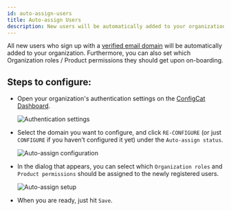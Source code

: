 ```yaml
---
id: auto-assign-users
title: Auto-assign Users
description: New users will be automatically added to your organization if you have a verified domain. Here is how to set it up.
---
```


All new users who sign up with a [verified email domain](domain-verification.mdx) will be automatically added to your organization.
Furthermore, you can also set which Organization roles / Product permissions they should get upon on-boarding.

## Steps to configure:

- Open your organization's authentication settings on the <a href="https://app.configcat.com/organization/authentication" target="_blank">ConfigCat Dashboard</a>.

  <img className="saml-tutorial-img zoomable zoomable" src="/docs/assets/saml/dashboard/authentication.png" alt="Authentication settings" />

- Select the domain you want to configure, and click `RE-CONFIGURE` (or just `CONFIGURE` if you haven’t configured it yet) under the `Auto-assign status`.

  <img className="saml-tutorial-img zoomable zoomable" src="/docs/assets/saml/dashboard/auto_assign_config_new.png" alt="Auto-assign configuration" />

- In the dialog that appears, you can select which `Organization roles` and `Product permissions` should be assigned to the newly registered users.

  <img className="saml-tutorial-img zoomable zoomable" src="/docs/assets/saml/dashboard/auto_assign_set_new.png" alt="Auto-assign setup" />

- When you are ready, just hit `Save`.

